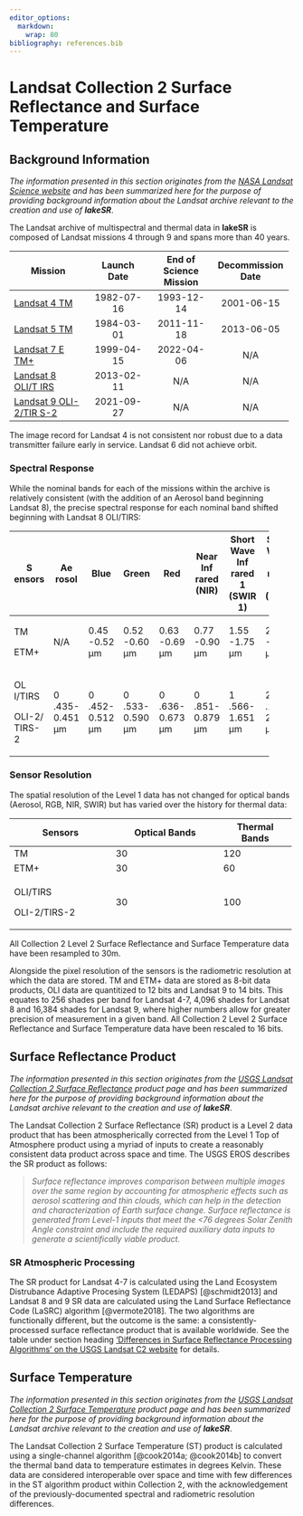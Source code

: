 ```yaml
---
editor_options: 
  markdown: 
    wrap: 80
bibliography: references.bib
---
```


# Landsat Collection 2 Surface Reflectance and Surface Temperature 

## Background Information

*The information presented in this section originates from the [NASA Landsat
Science website](https://landsat.gsfc.nasa.gov/) and has been summarized here
for the purpose of providing background information about the Landsat archive
relevant to the creation and use of **lakeSR***.

The Landsat archive of multispectral and thermal data in **lakeSR** is composed
of Landsat missions 4 through 9 and spans more than 40 years.

+---------------------+-----------------+-----------------+-------------------+
| Mission             | Launch Date     | End of Science  | Decommission Date |
|                     |                 | Mission         |                   |
+=====================+:===============:+:===============:+:=================:+
| [Landsat 4          | 1982-07-16      | 1993-12-14      | 2001-06-15        |
| TM](https://landsa  |                 |                 |                   |
| t.gsfc.nasa.gov/sat |                 |                 |                   |
| ellites/landsat-4/) |                 |                 |                   |
+---------------------+-----------------+-----------------+-------------------+
| [Landsat 5          | 1984-03-01      | 2011-11-18      | 2013-06-05        |
| TM](https://landsa  |                 |                 |                   |
| t.gsfc.nasa.gov/sat |                 |                 |                   |
| ellites/landsat-5/) |                 |                 |                   |
+---------------------+-----------------+-----------------+-------------------+
| [Landsat 7          | 1999-04-15      | 2022-04-06      | N/A               |
| E                   |                 |                 |                   |
| TM+](https://landsa |                 |                 |                   |
| t.gsfc.nasa.gov/sat |                 |                 |                   |
| ellites/landsat-7/) |                 |                 |                   |
+---------------------+-----------------+-----------------+-------------------+
| [Landsat 8          | 2013-02-11      | N/A             | N/A               |
| OLI/T               |                 |                 |                   |
| IRS](https://landsa |                 |                 |                   |
| t.gsfc.nasa.gov/sat |                 |                 |                   |
| ellites/landsat-8/) |                 |                 |                   |
+---------------------+-----------------+-----------------+-------------------+
| [Landsat 9          | 2021-09-27      | N/A             | N/A               |
| OLI-2/TIR           |                 |                 |                   |
| S-2](https://landsa |                 |                 |                   |
| t.gsfc.nasa.gov/sat |                 |                 |                   |
| ellites/landsat-9/) |                 |                 |                   |
+---------------------+-----------------+-----------------+-------------------+

The image record for Landsat 4 is not consistent nor robust due to a data
transmitter failure early in service. Landsat 6 did not achieve orbit.

### Spectral Response

While the nominal bands for each of the missions within the archive is
relatively consistent (with the addition of an Aerosol band beginning Landsat
8), the precise spectral response for each nominal band shifted beginning with
Landsat 8 OLI/TIRS:

+--------+-------+-------+-------+-------+-------+-------+-------+-------+
| S      | Ae    | Blue  | Green | Red   | Near  | Short | Short | Th    |
| ensors | rosol |       |       |       | Inf   | Wave  | Wave  | ermal |
|        |       |       |       |       | rared | Inf   | Inf   |       |
|        |       |       |       |       | (NIR) | rared | rared |       |
|        |       |       |       |       |       | 1     | 2     |       |
|        |       |       |       |       |       | (SWIR | (SWIR |       |
|        |       |       |       |       |       | 1)    | 2)    |       |
+========+=======+=======+=======+=======+=======+=======+=======+=======+
| TM     | N/A   | 0.45  | 0.52  | 0.63  | 0.77  | 1.55  | 2.08  | 1     |
|        |       | -0.52 | -0.60 | -0.69 | -0.90 | -1.75 | -2.35 | 0.40- |
| ETM+   |       | μm    | μm    | μm    | μm    | μm    | μm    | 12.50 |
|        |       |       |       |       |       |       |       | μm    |
+--------+-------+-------+-------+-------+-------+-------+-------+-------+
| OL     | 0     | 0     | 0     | 0     | 0     | 1     | 2     | 10    |
| I/TIRS | .435- | .452- | .533- | .636- | .851- | .566- | .107- | .60-1 |
|        | 0.451 | 0.512 | 0.590 | 0.673 | 0.879 | 1.651 | 2.294 | 1.19, |
| OLI-2/ | μm    | μm    | μm    | μm    | μm    | μm    | μm    | 1     |
| TIRS-2 |       |       |       |       |       |       |       | 1.50- |
|        |       |       |       |       |       |       |       | 12.51 |
|        |       |       |       |       |       |       |       | μm    |
+--------+-------+-------+-------+-------+-------+-------+-------+-------+

### Sensor Resolution

The spatial resolution of the Level 1 data has not changed for optical bands
(Aerosol, RGB, NIR, SWIR) but has varied over the history for thermal data:

+---------------------------+-----------------------------+-------------------+
| Sensors                   | Optical Bands               | Thermal Bands     |
+===========================+=============================+===================+
| TM                        | 30                          | 120               |
+---------------------------+-----------------------------+-------------------+
| ETM+                      | 30                          | 60                |
+---------------------------+-----------------------------+-------------------+
| OLI/TIRS                  | 30                          | 100               |
|                           |                             |                   |
| OLI-2/TIRS-2              |                             |                   |
+---------------------------+-----------------------------+-------------------+

All Collection 2 Level 2 Surface Reflectance and Surface Temperature data have
been resampled to 30m.

Alongside the pixel resolution of the sensors is the radiometric resolution at
which the data are stored. TM and ETM+ data are stored as 8-bit data products,
OLI data are quantitized to 12 bits and Landsat 9 to 14 bits. This equates to
256 shades per band for Landsat 4-7, 4,096 shades for Landsat 8 and 16,384
shades for Landsat 9, where higher numbers allow for greater precision of
measurement in a given band. All Collection 2 Level 2 Surface Reflectance and
Surface Temperature data have been rescaled to 16 bits.

## Surface Reflectance Product

*The information presented in this section originates from the [USGS Landsat
Collection 2 Surface
Reflectance](https://www.usgs.gov/landsat-missions/landsat-surface-reflectance)
product page and has been summarized here for the purpose of providing
background information about the Landsat archive relevant to the creation and
use of **lakeSR***.

The Landsat Collection 2 Surface Reflectance (SR) product is a Level 2 data
product that has been atmospherically corrected from the Level 1 Top of
Atmosphere product using a myriad of inputs to create a reasonably consistent
data product across space and time. The USGS EROS describes the SR product as
follows:

> *Surface reflectance improves comparison between multiple images over the same
> region by accounting for atmospheric effects such as aerosol scattering and
> thin clouds, which can help in the detection and characterization of Earth
> surface change. Surface reflectance is generated from Level-1 inputs that meet
> the \<76 degrees Solar Zenith Angle constraint and include the required
> auxiliary data inputs to generate a scientifically viable product.*

### SR Atmospheric Processing

The SR product for Landsat 4-7 is calculated using the Land Ecosystem
Distrubance Adaptive Procesing System (LEDAPS) [@schmidt2013] and Landsat 8 and
9 SR data are calculated using the Land Surface Reflectance Code (LaSRC)
algorithm [@vermote2018]. The two algorithms are functionally different, but the
outcome is the same: a consistently-processed surface reflectance product that
is available worldwide. See the table under section heading ['Differences in
Surface Reflectance Processing Algorithms' on the USGS Landsat C2
website](https://www.usgs.gov/landsat-missions/landsat-collection-2-surface-reflectance)
for details.

## Surface Temperature

*The information presented in this section originates from the [USGS Landsat
Collection 2 Surface
Temperature](https://www.usgs.gov/landsat-missions/landsat-collection-2-surface-temperature)
product page and has been summarized here for the purpose of providing
background information about the Landsat archive relevant to the creation and
use of **lakeSR***.

The Landsat Collection 2 Surface Temperature (ST) product is calculated using a
single-channel algorithm [@cook2014a; @cook2014b] to convert the thermal band
data to temperature estimates in degrees Kelvin. These data are considered
interoperable over space and time with few differences in the ST algorithm
product within Collection 2, with the acknowledgement of the
previously-documented spectral and radiometric resolution differences.
